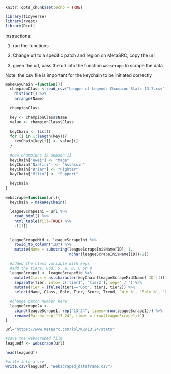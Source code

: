 


```{r setup, include=FALSE}
knitr::opts_chunk$set(echo = TRUE)

library(tidyverse)
library(rvest)
library(Dict)

```

Instructions:

1. run the functions 

2. Change url to a specific patch and region on MetaSRC, copy the url

3. given the url, pass the url into the function `webscrape` to scrape the data

Note: the csv file is important for the keychain to be initiated correctly 



```{r}
makeKeyChain =function(){
  championClass <-read_csv("League of Legends Champion Stats 13.7.csv") %>% select(Name, Class) %>%
    distinct() %>%
    arrange(Name)
    
  championClass
  
  key <- championClass$Name
  value <- championClass$Class
  
  keyChain <- list()
  for (i in 1:length(key)){
    keyChain[key[i]] <- value[i]
  }
  
  #new champions in season 13
  keyChain["Hwei"] <- "Mage"
  keyChain["Naafiri"] <- "Assassin"
  keyChain["Briar"] <- "Fighter"
  keyChain["Milio"] <- "Support"
  
  keyChain
}
```


```{r}
webscrape=function(url){
  keyChain = makeKeyChain()
  
  leagueScrapeIni = url %>%
    read_html() %>%
    html_table(fill=TRUE) %>%
    .[[1]]
  
  
  leagueScrapeMid <- leagueScrapeIni %>%
    rowid_to_column("ID") %>%
    mutate(Name = substring(leagueScrapeIni$Name[ID], 1,
                            nchar(leagueScrapeIni$Name[ID])/2)) 
  
  #added the class variable with keys
  #add the tiers: God, S, A, B, C or D
  leagueScrape1 <- leagueScrapeMid %>%
    mutate(Class = as.character(keyChain[leagueScrapeMid$Name[`ID`]])) %>%
    separate(Tier, into= c('tier1', 'tier2'), sep=" / ") %>%
    mutate(Tier = ifelse(tier1=="God", tier1, tier2)) %>%
    select(Name, Class, Role, Tier, Score, Trend, `Win %`, `Role %`, `Pick %`, `Ban %`, KDA)
  
  #change patch number here
  leagueScrape24 <- 
    cbind(leagueScrape1, rep("13_24", times=nrow(leagueScrape1))) %>%
    rename(Patch=`rep("13_24", times = nrow(leagueScrape1))`)
}
```



```{r, warning=F}
url="https://www.metasrc.com/lol/KR/13.24/stats"

#save the webscraped file
leaguedf <- webscrape(url)

head(leaguedf)

#write into a csv
write.csv(leaguedf, "Webscraped_dataframe.csv")
```





